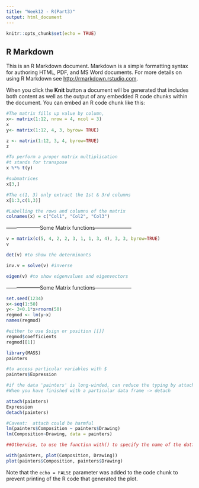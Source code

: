 ---
title: "Week12 - R(Part3)"
output: html_document
---

```{r setup, include=FALSE}
knitr::opts_chunk$set(echo = TRUE)
```

## R Markdown

This is an R Markdown document. Markdown is a simple formatting syntax for authoring HTML, PDF, and MS Word documents. For more details on using R Markdown see <http://rmarkdown.rstudio.com>.

When you click the **Knit** button a document will be generated that includes both content as well as the output of any embedded R code chunks within the document. You can embed an R code chunk like this:

```{r}
#The matrix fills up value by column, 
x<- matrix(1:12, nrow = 4, ncol = 3)
x
y<- matrix(1:12, 4, 3, byrow= TRUE)

z <- matrix(1:12, 3, 4, byrow=TRUE)
z

#To perform a proper matrix multiplication
#t stands for transpose
x %*% t(y)

#submatrices
x[3,]

#The c(1, 3) only extract the 1st & 3rd columns
x[1:3,c(1,3)]

#Labelling the rows and columns of the matrix 
colnames(x) = c("Col1", "Col2", "Col3")

```

--------------------Some Matrix functions---------------------
```{r}
v = matrix(c(5, 4, 2, 2, 3, 1, 1, 3, 4), 3, 3, byrow=TRUE)
v

det(v) #to show the determinants

inv.v = solve(v) #inverse

eigen(v) #to show eigenvalues and eigenvectors

```

--------------------Some Matrix functions---------------------
```{r}
set.seed(1234)
x<-seq(1:50)
y<- 3+0.1*x+rnorm(50)
regmod <- lm(y~x)
names(regmod)

#either to use $sign or position [[]]
regmod$coefficients
regmod[[1]]

```
```{r DataFrame}
library(MASS)
painters

#to access particular variables with $
painters$Expression

#if the data 'painters' is long-winded, can reduce the typing by attaching the data frame 
#When you have finished with a particular data frame -> detach

attach(painters)
Expression
detach(painters)

#Caveat:  attach could be harmful
lm(painters$Composition ~ painters$Drawing)
lm(Composition~Drawing, data = painters)

##Otherwise, to use the function with() to specify the name of the datframe

with(painters, plot(Composition, Drawing))
plot(painters$Composition, painters$Drawing)

```

Note that the `echo = FALSE` parameter was added to the code chunk to prevent printing of the R code that generated the plot.
